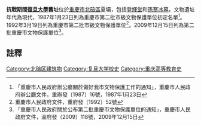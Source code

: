 {{msg:重慶市文物保護單位
|名稱 = 抗戰期間復旦大學[[登輝堂|登輝堂]]舊址（含[[孫寒冰墓|孫寒冰墓]]）
|編號 = 18
|圖片 = 
|級別 = 3
|分類 = 
|時代 = 現代
|地点 = [[北碚區|北碚區]]夏壩
|坐標 = 
|登錄 = 1987年1月23日
}}
{{msg:重慶市文物保護單位
|名稱 = 抗戰期間復旦大學舊址（[[登輝堂|登輝堂]]）（含[[孫寒冰墓|孫寒冰墓]]）
|編號 = 8
|圖片 = 
|級別 = 4
|分類 = 
|時代 = 1938--1946年
|地点 = [[北碚區|北碚區]][[東陽鎮|東陽鎮]]夏壩路五村
|坐標 = 
|登錄 = 1992年3月19日
}}
{{msg:重慶市文物保護單位
|名稱 = 國立復旦大學重慶舊址
|編號 = 150
|圖片 = 
|級別 = 6
|分類 = 
|時代 = 1938年-1946年
|地点 = [[北碚區|北碚區]][[東陽鎮|東陽鎮]]夏壩先鋒村
|坐標 = 
|登錄 = 2009年12月15日
}}
'''抗戰期間[[復旦大學|復旦大學]]舊址'''位於[[重慶市|重慶市]][[北碚區|北碚區]]夏壩，包括[[登輝堂|登輝堂]]和[[孫寒冰墓|孫寒冰墓]]，文物遺址年代為現代，1987年1月23日列為重慶市第二批市級文物保護單位初定名單<ref>「重慶市人民政府辦公廳關於做好我市文物保護工作的通知」，重慶市人民政府辦公廳文件，重辦發〔1987〕16號，1987年1月23日</ref>。1992年3月19日列為重慶市第二批市級文物保護單位<ref>重慶市人民政府文件，重府發〔1992〕52號</ref>。2009年12月15日列為第二批重慶市文物保護單位<ref>「重慶市人民政府關於公布第二批重慶市文物保護單位的通知」，重慶市人民政府文件，渝府發（2009）118號，2009年12月15日</ref>。

== 註釋 ==
{{reflist}}
{{文物保護單位小作品}}

[[Category:北碚区建筑物|Category:北碚区建筑物]]
[[Category:复旦大学校史|Category:复旦大学校史]]
[[Category:重庆高等教育史|Category:重庆高等教育史]]